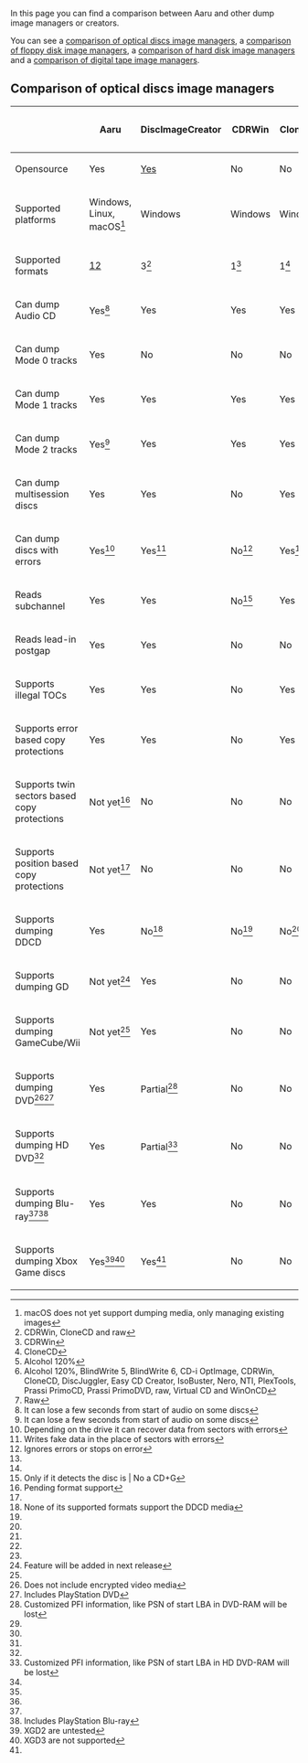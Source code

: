 In this page you can find a comparison between Aaru and other dump image managers or creators.

You can see a [[Comparison#comparison of optical discs image managers|comparison of optical discs image managers]],
a [[Comparison#comparison of floppy disk image managers|comparison of floppy disk image managers]], a 
[[Comparison#comparison of hard disk image managers|comparison of hard disk image managers]] and a
[[Comparison#comparison of digital tape image managers|comparison of digital tape image managers]].

==Comparison of optical discs image managers==
{|
!
! Aaru
! DiscImageCreator
! CDRWin
! CloneCD
! Alcohol 120%
! IsoBuster
! WinImage
|-
| Opensource
| Yes
| [https://github.com/saramibreak/DiscImageCreator Yes]
| No
| No
| No
| No
| No
|-
| Supported platforms
| Windows, Linux, macOS<ref name="notyetmacos">macOS does not yet support dumping media, only managing existing images</ref>
| Windows
| Windows
| Windows
| Windows
| Windows
| Windows
|-
| Supported formats
| [https://github.com/claunia/Aaru/blob/master/README.md#supported-disk-image-formats-read-and-write 12]
| 3<ref name="discimagecreator">CDRWin, CloneCD and raw</ref>
| 1<ref name="cdrwin">CDRWin</ref>
| 1<ref name="clonecd">CloneCD</ref>
| 1<ref name="alcohol">Alcohol 120%</ref>
| 17<ref name="isobuster">Alcohol 120%, BlindWrite 5, BlindWrite 6, CD-i OptImage, CDRWin, CloneCD, DiscJuggler, Easy CD Creator, IsoBuster, Nero, NTI, PlexTools, Prassi PrimoCD, Prassi PrimoDVD, raw, Virtual CD and WinOnCD</ref>
| 1<ref name="winimage">Raw</ref>
|-
| Can dump Audio CD
| Yes<ref name="audiocd">It can lose a few seconds from start of audio on some discs</ref>
| Yes
| Yes
| Yes
| Yes
| Yes
| No
|-
| Can dump Mode 0 tracks
| Yes
| No
| No
| No
| No
| No
| No
|-
| Can dump Mode 1 tracks
| Yes
| Yes
| Yes
| Yes
| Yes
| Yes
| Yes
|-
| Can dump Mode 2 tracks
| Yes<ref name="audiocd">It can lose a few seconds from start of audio on some discs</ref>
| Yes
| Yes
| Yes
| Yes
| Yes
| Yes
|-
| Can dump multisession discs
| Yes
| Yes
| No
| Yes
| Yes
| Yes
| No
|-
| Can dump discs with errors
| Yes<ref name="partialdata">Depending on the drive it can recover data from sectors with errors</ref>
| Yes<ref name="fakedata">Writes fake data in the place of sectors with errors</ref>
| No<ref name="ignoreerrors">Ignores errors or stops on error</ref>
| Yes<ref name="fakedata"/>
| Yes<ref name="fakedata"/>
| Unknown
| Unknown
|-
| Reads subchannel
| Yes
| Yes
| No<ref name="cdg">Only if it detects the disc is | No
a CD+G</ref>
| Yes
| Yes
| Unknown
| No
|-
| Reads lead-in postgap
| Yes
| Yes
| No
| No
| No
| No
| No
|-
| Supports illegal TOCs
| Yes
| Yes
| No
| Yes
| Yes
| Yes
| No
|-
| Supports error based copy protections
| Yes
| Yes
| No
| Yes
| Yes
| Yes
| No
|-
| Supports twin sectors based copy protections
| Not yet<ref name="pendingformat">Pending format support</ref>
| No
| No
| No
| No
| No
| No
|-
| Supports position based copy protections
| Not yet<ref name="pendingformat"/>
| No
| No
| No
| Yes
| No
| No
|-
| Supports dumping DDCD
| Yes
| No<ref name="noddcd">None of its supported formats support the DDCD media</ref>
| No<ref name="noddcd"/>
| No<ref name="noddcd"/>
| No<ref name="noddcd"/>
| No<ref name="noddcd"/>
| No<ref name="noddcd"/>
|-
| Supports dumping GD
| Not yet<ref name="nextrelease">Feature will be added in next release</ref>
| Yes
| No
| No
| No
| No
| No
|-
| Supports dumping GameCube/Wii
| Not yet<ref name="nextrelease"/>
| Yes
| No
| No
| No
| No
| No
|-
| Supports dumping DVD<ref name="nocrypt">Does not include encrypted video media</ref><ref name="includedvd">Includes PlayStation DVD</ref>
| Yes
| Partial<ref name="losspfi">Customized PFI information, like PSN of start LBA in DVD-RAM will be lost</ref>
| No
| No
| Partial<ref name="losspfi"/>
| Partial<ref name="losspfi"/>
| Partial<ref name="losspfi"/>
|-
| Supports dumping HD DVD<ref name="nocrypt"/>
| Yes
| Partial<ref name="losshdpfi">Customized PFI information, like PSN of start LBA in HD DVD-RAM will be lost</ref>
| No
| No
| Partial<ref name="losshdpfi"/>
| Partial<ref name="losshdpfi"/>
| Partial<ref name="losshdpfi"/>
|-
| Supports dumping Blu-ray<ref name="nocrypt"/><ref name="includebd">Includes PlayStation Blu-ray</ref>
| Yes
| Yes
| No
| No
| Yes
| Yes
| Yes
|-
| Supports dumping Xbox Game discs
| Yes<ref name="xgd2untested">XGD2 are untested</ref><ref name="noxgd3">XGD3 are not supported</ref>
| Yes<ref name="noxgd3"/>
| No
| No
| No
| No
| No
|}

<references>